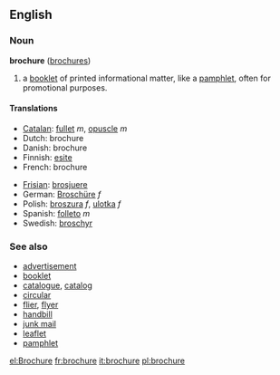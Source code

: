 ==English==
=== Noun ===
'''brochure''' ([[brochures]])

#a [[booklet]] of printed informational matter, like a [[pamphlet]], often for promotional purposes.

====Translations====
{{top}}
*[[Catalan]]: [[fullet]] ''m'', [[opuscle]] ''m''
*Dutch: brochure
*Danish: brochure
*Finnish: [[esite]]
*French: brochure
{{mid}}
*[[Frisian]]: [[brosjuere]]
*German: [[Broschüre]] ''f''
*Polish: [[broszura]] ''f'', [[ulotka]] ''f''
*Spanish: [[folleto]] ''m''
*Swedish: [[broschyr]]
{{bottom}}

===See also===
*[[advertisement]]
*[[booklet]]
*[[catalogue]], [[catalog]]
*[[circular]]
*[[flier]], [[flyer]]
*[[handbill]]
*[[junk mail]]
*[[leaflet]]
*[[pamphlet]]
[[el:Brochure]]
[[fr:brochure]]
[[it:brochure]]
[[pl:brochure]]
